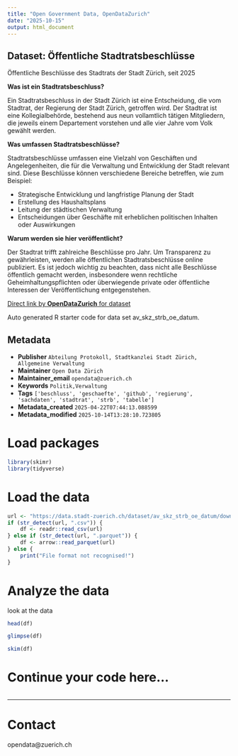 ```yaml
---
title: "Open Government Data, OpenDataZurich"
date: "2025-10-15"
output: html_document
---
```


## Dataset: Öffentliche Stadtratsbeschlüsse

Öffentliche Beschlüsse des Stadtrats der Stadt Zürich, seit 2025

**Was ist ein Stadtratsbeschluss?**

Ein Stadtratsbeschluss in der Stadt Zürich ist eine Entscheidung, die vom Stadtrat, der Regierung der Stadt Zürich, getroffen wird. Der Stadtrat ist eine Kollegialbehörde, bestehend aus neun vollamtlich tätigen Mitgliedern, die jeweils einem Departement vorstehen und alle vier Jahre vom Volk gewählt werden.

**Was umfassen Stadtratsbeschlüsse?**

Stadtratsbeschlüsse umfassen eine Vielzahl von Geschäften und Angelegenheiten, die für die Verwaltung und Entwicklung der Stadt relevant sind. Diese Beschlüsse können verschiedene Bereiche betreffen, wie zum Beispiel:

 - Strategische Entwicklung und langfristige Planung der Stadt
 - Erstellung des Haushaltsplans
 - Leitung der städtischen Verwaltung
 - Entscheidungen über Geschäfte mit erheblichen politischen Inhalten oder Auswirkungen

**Warum werden sie hier veröffentlicht?**

Der Stadtrat trifft zahlreiche Beschlüsse pro Jahr. Um Transparenz zu gewährleisten, werden alle öffentlichen Stadtratsbeschlüsse online publiziert. Es ist jedoch wichtig zu beachten, dass nicht alle Beschlüsse öffentlich gemacht werden, insbesondere wenn rechtliche Geheimhaltungspflichten oder überwiegende private oder öffentliche Interessen der Veröffentlichung entgegenstehen.



[Direct link by **OpenDataZurich** for dataset](https://data.stadt-zuerich.ch/dataset/av_skz_strb_oe_datum)

Auto generated R starter code for data set av_skz_strb_oe_datum.

## Metadata

- **Publisher** `Abteilung Protokoll, Stadtkanzlei Stadt Zürich, Allgemeine Verwaltung`
- **Maintainer** `Open Data Zürich`
- **Maintainer_email** `opendata@zuerich.ch`
- **Keywords** `Politik,Ver­walt­ung`
- **Tags** `['beschluss', 'geschaefte', 'github', 'regierung', 'sachdaten', 'stadtrat', 'strb', 'tabelle']`
- **Metadata_created** `2025-04-22T07:44:13.088599`
- **Metadata_modified** `2025-10-14T13:28:10.723805`


# Load packages

```r
library(skimr)
library(tidyverse)
```

# Load the data

```r
url <- "https://data.stadt-zuerich.ch/dataset/av_skz_strb_oe_datum/download/SKZ-Beschluesse.csv"
if (str_detect(url, ".csv")) {
    df <- readr::read_csv(url)
} else if (str_detect(url, ".parquet")) {
    df <- arrow::read_parquet(url)
} else {
    print("File format not recognised!")
}
```

# Analyze the data

look at the data
```r
head(df)
```

```r
glimpse(df)
```

```r
skim(df)
```

# Continue your code here...

```r

```

------------------------------------------------------------------------

# Contact

opendata@zuerich.ch

